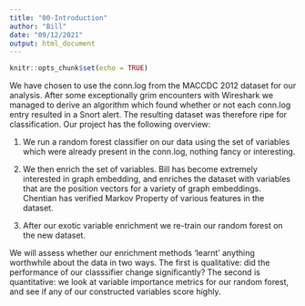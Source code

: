```yaml
---
title: "00-Introduction"
author: "Bill"
date: "09/12/2021"
output: html_document
---
```


```r
knitr::opts_chunk$set(echo = TRUE)
```

We have chosen to use the conn.log from the MACCDC 2012 dataset for our analysis. After some exceptionally grim encounters with Wireshark we managed to derive an algorithm which found whether or not each conn.log entry resulted in a Snort alert. The resulting dataset was therefore ripe for classification. Our project has the following overview:

1. We run a random forest classifier on our data using the set of variables which were already present in the conn.log, nothing fancy or interesting.

2. We then enrich the set of variables. Bill has become extremely interested in graph embedding, and enriches the dataset with variables that are the position vectors for a variety of graph embeddings. Chentian has verified Markov Property of various features in the dataset.

3. After our exotic variable enrichment we re-train our random forest on the new dataset.

We will assess whether our enrichment methods 'learnt' anything worthwhile about the data in two ways. The first is qualitative: did the performance of our classsifier change significantly? The second is quantitative: we look at variable importance metrics for our random forest, and see if any of our constructed variables score highly.


